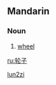 {{zh-forms|[[轮]][[子]]|[[輪子]]}}
==Mandarin==

===Noun===
{{cmn-noun|s|pin=lúnzi|pint=lun2zi|tra=輪子|sim=轮子|rs=车04}}

# {{Intermediate Mandarin|lang=zh-cn|skey=lun2zi}} [[wheel]]

[[Category:zh-cn:Simple machines|lun2zi]]

[[ru:轮子]]